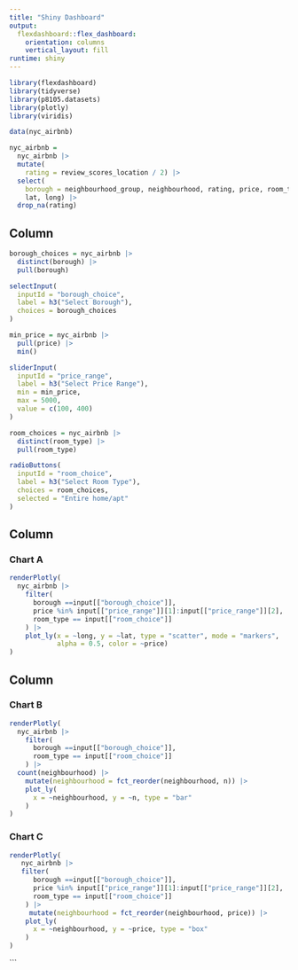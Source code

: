 ```yaml
---
title: "Shiny Dashboard"
output: 
  flexdashboard::flex_dashboard:
    orientation: columns
    vertical_layout: fill
runtime: shiny
---
```


```r
library(flexdashboard)
library(tidyverse)
library(p8105.datasets)
library(plotly)
library(viridis)
```


```r
data(nyc_airbnb)

nyc_airbnb = 
  nyc_airbnb |> 
  mutate(
    rating = review_scores_location / 2) |>
  select(
    borough = neighbourhood_group, neighbourhood, rating, price, room_type,
    lat, long) |>
  drop_na(rating)
```

Column {.sidebar}
-----------------------------------------------------------------------

```r
borough_choices = nyc_airbnb |> 
  distinct(borough) |> 
  pull(borough)

selectInput(
  inputId = "borough_choice",
  label = h3("Select Borough"),
  choices = borough_choices
)
```

```r
min_price = nyc_airbnb |> 
  pull(price) |> 
  min()

sliderInput(
  inputId = "price_range",
  label = h3("Select Price Range"),
  min = min_price,
  max = 5000,
  value = c(100, 400)
)
```

```r
room_choices = nyc_airbnb |> 
  distinct(room_type) |> 
  pull(room_type)

radioButtons(
  inputId = "room_choice",
  label = h3("Select Room Type"),
  choices = room_choices,
  selected = "Entire home/apt"
)
```

Column {data-width=650}
-----------------------------------------------------------------------

### Chart A

```r
renderPlotly(
  nyc_airbnb |> 
    filter(
      borough ==input[["borough_choice"]],
      price %in% input[["price_range"]][1]:input[["price_range"]][2],
      room_type == input[["room_choice"]]
    ) |> 
    plot_ly(x = ~long, y = ~lat, type = "scatter", mode = "markers",
            alpha = 0.5, color = ~price)
)
```

Column {data-width=350}
-----------------------------------------------------------------------

### Chart B

```r
renderPlotly(
  nyc_airbnb |> 
    filter(
      borough ==input[["borough_choice"]],
      room_type == input[["room_choice"]]
    ) |> 
  count(neighbourhood) |> 
    mutate(neighbourhood = fct_reorder(neighbourhood, n)) |> 
    plot_ly(
      x = ~neighbourhood, y = ~n, type = "bar"
    )
)
```

### Chart C

```r
renderPlotly(
   nyc_airbnb |> 
   filter(
      borough ==input[["borough_choice"]],
      price %in% input[["price_range"]][1]:input[["price_range"]][2],
      room_type == input[["room_choice"]]
    ) |> 
     mutate(neighbourhood = fct_reorder(neighbourhood, price)) |> 
    plot_ly(
      x = ~neighbourhood, y = ~price, type = "box"
    )
)
```
```

